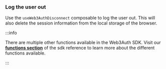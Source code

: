 ### Log the user out

Use the `useWeb3AuthDisconnect` composable to log the user out. This will also delete the session information from the local storage of the browser.

:::info

There are multiple other functions available in the Web3Auth SDK. Visit our [**functions section**](/embedded-wallets/sdk/js/functions) of the sdk reference to learn more about the different functions available.

:::
